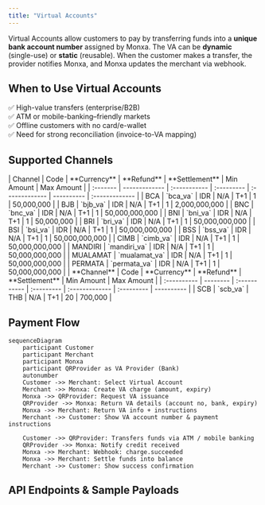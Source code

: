 ```yaml
---
title: "Virtual Accounts"
---
```


Virtual Accounts allow customers to pay by transferring funds into a **unique bank account number** assigned by Monxa. The VA can be **dynamic** (single-use) or **static** (reusable). When the customer makes a transfer, the provider notifies Monxa, and Monxa updates the merchant via webhook.

## When to Use Virtual Accounts

✅ High-value transfers (enterprise/B2B)\
✅ ATM or mobile-banking–friendly markets\
✅ Offline customers with no card/e-wallet\
✅ Need for strong reconciliation (invoice-to-VA mapping)

## Supported Channels

<Tabs>
  <Tab title="🇮🇩 Indonesia">
    | Channel  | Code          | **Currency** | **Refund** | **Settlement** | Min Amount | Max  Amount    |
    | :------- | ------------- | :----------- | :--------- | :------------- | ---------- | :------------- |
    | BCA      | `bca_va`      | IDR          | N/A        | T+1            | 1          | 50,000,000     |
    | BJB      | `bjb_va`      | IDR          | N/A        | T+1            | 1          | 2,000,000,000  |
    | BNC      | `bnc_va`      | IDR          | N/A        | T+1            | 1          | 50,000,000,000 |
    | BNI      | `bni_va`      | IDR          | N/A        | T+1            | 1          | 50,000,000     |
    | BRI      | `bri_va`      | IDR          | N/A        | T+1            | 1          | 50,000,000,000 |
    | BSI      | `bsi_va`      | IDR          | N/A        | T+1            | 1          | 50,000,000,000 |
    | BSS      | `bss_va`      | IDR          | N/A        | T+1            | 1          | 50,000,000,000 |
    | CIMB     | `cimb_va`     | IDR          | N/A        | T+1            | 1          | 50,000,000,000 |
    | MANDIRI  | `mandiri_va`  | IDR          | N/A        | T+1            | 1          | 50,000,000,000 |
    | MUALAMAT | `mualamat_va` | IDR          | N/A        | T+1            | 1          | 50,000,000,000 |
    | PERMATA  | `permata_va`  | IDR          | N/A        | T+1            | 1          | 50,000,000,000 |
  </Tab>
  <Tab title="🇹🇭 Thailand">
    | **Channel** | Code     | **Currency** | **Refund** | **Settlement** | Min Amount | Max Amount |
    | :---------- | -------- | :----------- | :--------- | :------------- | :--------- | ---------- |
    | SCB         | `scb_va` | THB          | N/A        | T+1            | 20         | 700,000    |
  </Tab>
</Tabs>

## Payment Flow

```mermaid
sequenceDiagram
    participant Customer
    participant Merchant
    participant Monxa
    participant QRProvider as VA Provider (Bank)
    autonumber
    Customer ->> Merchant: Select Virtual Account
    Merchant ->> Monxa: Create VA charge (amount, expiry)
    Monxa ->> QRProvider: Request VA issuance
    QRProvider ->> Monxa: Return VA details (account no, bank, expiry)
    Monxa ->> Merchant: Return VA info + instructions
    Merchant ->> Customer: Show VA account number & payment instructions

    Customer ->> QRProvider: Transfers funds via ATM / mobile banking
    QRProvider ->> Monxa: Notify credit received
    Monxa ->> Merchant: Webhook: charge.succeeded
    Monxa ->> Merchant: Settle funds into balance
    Merchant ->> Customer: Show success confirmation
```

## API Endpoints & Sample Payloads